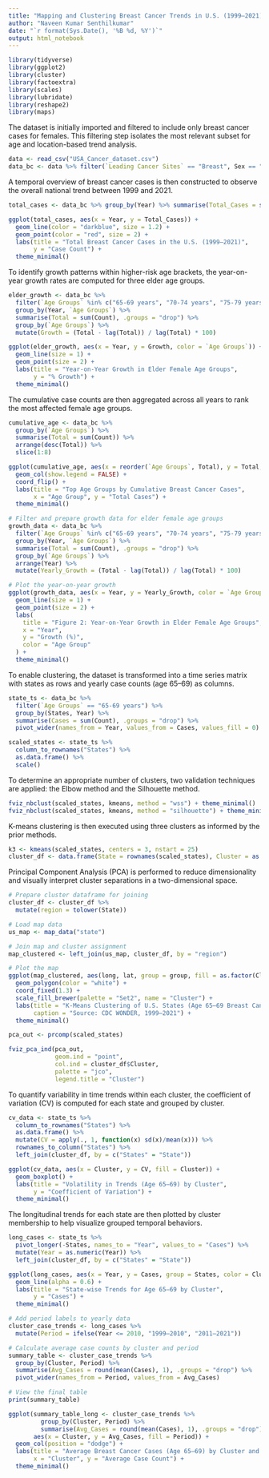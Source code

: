 ```yaml
---
title: "Mapping and Clustering Breast Cancer Trends in U.S. (1999–2021)"
author: "Naveen Kumar Senthilkumar"
date: "`r format(Sys.Date(), '%B %d, %Y')`"
output: html_notebook
---
```


```r
library(tidyverse)
library(ggplot2)
library(cluster)
library(factoextra)
library(scales)
library(lubridate)
library(reshape2)
library(maps)
```

The dataset is initially imported and filtered to include only breast cancer cases for females. This filtering step isolates the most relevant subset for age and location-based trend analysis.

```r
data <- read_csv("USA_Cancer_dataset.csv")
data_bc <- data %>% filter(`Leading Cancer Sites` == "Breast", Sex == "Female")
```

A temporal overview of breast cancer cases is then constructed to observe the overall national trend between 1999 and 2021.

```r
total_cases <- data_bc %>% group_by(Year) %>% summarise(Total_Cases = sum(Count))

ggplot(total_cases, aes(x = Year, y = Total_Cases)) +
  geom_line(color = "darkblue", size = 1.2) +
  geom_point(color = "red", size = 2) +
  labs(title = "Total Breast Cancer Cases in the U.S. (1999–2021)",
       y = "Case Count") +
  theme_minimal()
```

To identify growth patterns within higher-risk age brackets, the year-on-year growth rates are computed for three elder age groups.

```r
elder_growth <- data_bc %>%
  filter(`Age Groups` %in% c("65-69 years", "70-74 years", "75-79 years")) %>%
  group_by(Year, `Age Groups`) %>%
  summarise(Total = sum(Count), .groups = "drop") %>%
  group_by(`Age Groups`) %>%
  mutate(Growth = (Total - lag(Total)) / lag(Total) * 100)

ggplot(elder_growth, aes(x = Year, y = Growth, color = `Age Groups`)) +
  geom_line(size = 1) +
  geom_point(size = 2) +
  labs(title = "Year-on-Year Growth in Elder Female Age Groups",
       y = "% Growth") +
  theme_minimal()
```

The cumulative case counts are then aggregated across all years to rank the most affected female age groups.

```r
cumulative_age <- data_bc %>%
  group_by(`Age Groups`) %>%
  summarise(Total = sum(Count)) %>%
  arrange(desc(Total)) %>%
  slice(1:8)

ggplot(cumulative_age, aes(x = reorder(`Age Groups`, Total), y = Total, fill = `Age Groups`)) +
  geom_col(show.legend = FALSE) +
  coord_flip() +
  labs(title = "Top Age Groups by Cumulative Breast Cancer Cases",
       x = "Age Group", y = "Total Cases") +
  theme_minimal()
```

```r
# Filter and prepare growth data for elder female age groups
growth_data <- data_bc %>%
  filter(`Age Groups` %in% c("65-69 years", "70-74 years", "75-79 years")) %>%
  group_by(Year, `Age Groups`) %>%
  summarise(Total = sum(Count), .groups = "drop") %>%
  group_by(`Age Groups`) %>%
  arrange(Year) %>%
  mutate(Yearly_Growth = (Total - lag(Total)) / lag(Total) * 100)

# Plot the year-on-year growth
ggplot(growth_data, aes(x = Year, y = Yearly_Growth, color = `Age Groups`)) +
  geom_line(size = 1) +
  geom_point(size = 2) +
  labs(
    title = "Figure 2: Year-on-Year Growth in Elder Female Age Groups",
    x = "Year",
    y = "Growth (%)",
    color = "Age Group"
  ) +
  theme_minimal()
```


To enable clustering, the dataset is transformed into a time series matrix with states as rows and yearly case counts (age 65–69) as columns.

```r
state_ts <- data_bc %>%
  filter(`Age Groups` == "65-69 years") %>%
  group_by(States, Year) %>%
  summarise(Cases = sum(Count), .groups = "drop") %>%
  pivot_wider(names_from = Year, values_from = Cases, values_fill = 0)

scaled_states <- state_ts %>%
  column_to_rownames("States") %>%
  as.data.frame() %>%
  scale()
```

To determine an appropriate number of clusters, two validation techniques are applied: the Elbow method and the Silhouette method.

```r
fviz_nbclust(scaled_states, kmeans, method = "wss") + theme_minimal()
fviz_nbclust(scaled_states, kmeans, method = "silhouette") + theme_minimal()
```

K-means clustering is then executed using three clusters as informed by the prior methods.

```r
k3 <- kmeans(scaled_states, centers = 3, nstart = 25)
cluster_df <- data.frame(State = rownames(scaled_states), Cluster = as.factor(k3$cluster))
```

Principal Component Analysis (PCA) is performed to reduce dimensionality and visually interpret cluster separations in a two-dimensional space.

```r
# Prepare cluster dataframe for joining
cluster_df <- cluster_df %>%
  mutate(region = tolower(State))

# Load map data
us_map <- map_data("state")

# Join map and cluster assignment
map_clustered <- left_join(us_map, cluster_df, by = "region")

# Plot the map
ggplot(map_clustered, aes(long, lat, group = group, fill = as.factor(Cluster))) +
  geom_polygon(color = "white") +
  coord_fixed(1.3) +
  scale_fill_brewer(palette = "Set2", name = "Cluster") +
  labs(title = "K-Means Clustering of U.S. States (Age 65–69 Breast Cancer Trends)",
       caption = "Source: CDC WONDER, 1999–2021") +
  theme_minimal()
```

```r
pca_out <- prcomp(scaled_states)

fviz_pca_ind(pca_out,
             geom.ind = "point",
             col.ind = cluster_df$Cluster,
             palette = "jco",
             legend.title = "Cluster")
```

To quantify variability in time trends within each cluster, the coefficient of variation (CV) is computed for each state and grouped by cluster.

```r
cv_data <- state_ts %>%
  column_to_rownames("States") %>%
  as.data.frame() %>%
  mutate(CV = apply(., 1, function(x) sd(x)/mean(x))) %>%
  rownames_to_column("States") %>%
  left_join(cluster_df, by = c("States" = "State"))

ggplot(cv_data, aes(x = Cluster, y = CV, fill = Cluster)) +
  geom_boxplot() +
  labs(title = "Volatility in Trends (Age 65–69) by Cluster",
       y = "Coefficient of Variation") +
  theme_minimal()
```

The longitudinal trends for each state are then plotted by cluster membership to help visualize grouped temporal behaviors.

```r
long_cases <- state_ts %>%
  pivot_longer(-States, names_to = "Year", values_to = "Cases") %>%
  mutate(Year = as.numeric(Year)) %>%
  left_join(cluster_df, by = c("States" = "State"))

ggplot(long_cases, aes(x = Year, y = Cases, group = States, color = Cluster)) +
  geom_line(alpha = 0.6) +
  labs(title = "State-wise Trends for Age 65–69 by Cluster",
       y = "Cases") +
  theme_minimal()
```
```r
# Add period labels to yearly data
cluster_case_trends <- long_cases %>%
  mutate(Period = ifelse(Year <= 2010, "1999–2010", "2011–2021"))

# Calculate average case counts by cluster and period
summary_table <- cluster_case_trends %>%
  group_by(Cluster, Period) %>%
  summarise(Avg_Cases = round(mean(Cases), 1), .groups = "drop") %>%
  pivot_wider(names_from = Period, values_from = Avg_Cases)

# View the final table
print(summary_table)
```

```r
ggplot(summary_table_long <- cluster_case_trends %>%
         group_by(Cluster, Period) %>%
         summarise(Avg_Cases = round(mean(Cases), 1), .groups = "drop"),
       aes(x = Cluster, y = Avg_Cases, fill = Period)) +
  geom_col(position = "dodge") +
  labs(title = "Average Breast Cancer Cases (Age 65–69) by Cluster and Period",
       x = "Cluster", y = "Average Case Count") +
  theme_minimal()
```